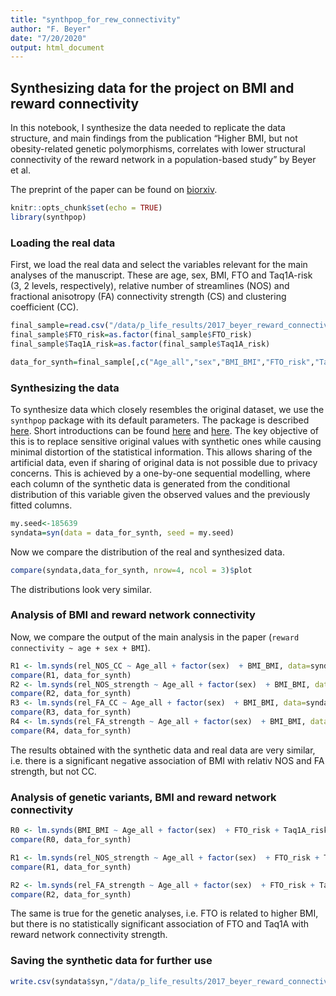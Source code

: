 ```yaml
---
title: "synthpop_for_rew_connectivity"
author: "F. Beyer"
date: "7/20/2020"
output: html_document
---
```


## Synthesizing data for the project on BMI and reward connectivity
In this notebook, I synthesize the data needed to replicate the data structure, and main findings from the publication "Higher BMI, but not obesity-related genetic polymorphisms, correlates with lower structural connectivity of the reward network in a population-based study" by Beyer et al.

The preprint of the paper can be found on [biorxiv]().

```r
knitr::opts_chunk$set(echo = TRUE)
library(synthpop)
```

### Loading the real data
First, we load the real data and select the variables relevant for the main analyses of the manuscript. These are age, sex, BMI, FTO and Taq1A-risk (3, 2 levels, respectively), relative number of streamlines (NOS) and fractional anisotropy (FA) connectivity strength (CS) and clustering coefficient (CC).

```r
final_sample=read.csv("/data/p_life_results/2017_beyer_reward_connectivity/DTI/Paper_2019/scripts/final_sample.csv")
final_sample$FTO_risk=as.factor(final_sample$FTO_risk)
final_sample$Taq1A_risk=as.factor(final_sample$Taq1A_risk)

data_for_synth=final_sample[,c("Age_all","sex","BMI_BMI","FTO_risk","Taq1A_risk","rel_FA_strength", "rel_FA_CC","rel_NOS_strength","rel_NOS_CC")]
```

### Synthesizing the data 
To synthesize data which closely resembles the original dataset, we use the `synthpop` package with its default parameters. 
The package is described [here](https://cran.r-project.org/web/packages/synthpop/index.html). Short introductions can be found [here](https://www.dsquintana.blog/creating-and-synthetic-version-of-a-real-dataset/) and [here](https://www.r-bloggers.com/generating-synthetic-data-sets-with-synthpop-in-r/).
The key objective of this is to replace sensitive original values with synthetic ones while causing minimal distortion of the statistical information. This allows sharing of the artificial data, even if sharing of original data is not possible due to privacy concerns. This is achieved by a one-by-one sequential modelling, where each column of the synthetic data is generated from the conditional distribution of this variable given the observed values and the previously fitted columns.

```r
my.seed<-185639
syndata=syn(data = data_for_synth, seed = my.seed)
```
Now we compare the distribution of the real and synthesized data.
```r
compare(syndata,data_for_synth, nrow=4, ncol = 3)$plot
```
The distributions look very similar. 

### Analysis of BMI and reward network connectivity  
Now, we compare the output of the main analysis in the paper (`reward connectivity ~ age + sex + BMI`).
```r
R1 <- lm.synds(rel_NOS_CC ~ Age_all + factor(sex)  + BMI_BMI, data=syndata)
compare(R1, data_for_synth)
R2 <- lm.synds(rel_NOS_strength ~ Age_all + factor(sex)  + BMI_BMI, data=syndata)
compare(R2, data_for_synth)
R3 <- lm.synds(rel_FA_CC ~ Age_all + factor(sex)  + BMI_BMI, data=syndata)
compare(R3, data_for_synth)
R4 <- lm.synds(rel_FA_strength ~ Age_all + factor(sex)  + BMI_BMI, data=syndata)
compare(R4, data_for_synth)
```
The results obtained with the synthetic data and real data are very similar, i.e. there is a significant negative association of BMI with relativ NOS and FA strength, but not CC. 

### Analysis of genetic variants, BMI and reward network connectivity
```r
R0 <- lm.synds(BMI_BMI ~ Age_all + factor(sex)  + FTO_risk + Taq1A_risk, data=syndata)
compare(R0, data_for_synth)

R1 <- lm.synds(rel_NOS_strength ~ Age_all + factor(sex)  + FTO_risk + Taq1A_risk, data=syndata)
compare(R1, data_for_synth)

R2 <- lm.synds(rel_FA_strength ~ Age_all + factor(sex)  + FTO_risk + Taq1A_risk, data=syndata)
compare(R2, data_for_synth)
```
The same is true for the genetic analyses, i.e. FTO is related to higher BMI, but there is no statistically significant association of FTO and Taq1A with reward network connectivity strength.

### Saving the synthetic data for further use
```r
write.csv(syndata$syn,"/data/p_life_results/2017_beyer_reward_connectivity/DTI/Paper_2019/BMI_rew_connectivity/synth_data.csv")
```

